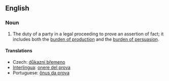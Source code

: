 ==English==

===Noun===
{{en-noun|sg=[[burden]] [[of]] [[proof]]|burdens of proof}}

# The duty of a party in a legal proceeding to prove an assertion of fact; it includes both the [[burden of production]] and the [[burden of persuasion]].

====Translations====
* Czech: [[důkazní břemeno]] {{n}}
*[[Interlingua]]: [[onere del prova]]
*Portuguese: [[ônus da prova]] {{m}}
{{wikipedia}}